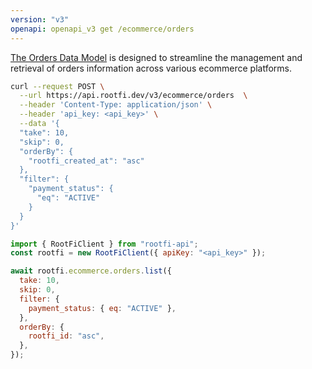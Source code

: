 ```yaml
---
version: "v3"
openapi: openapi_v3 get /ecommerce/orders
---
```


[The Orders Data Model](https://docs.rootfi.dev/api-reference/orders/overview) is designed to streamline the management and retrieval of orders information across various ecommerce platforms.

<RequestExample>

```bash cURL
curl --request POST \
  --url https://api.rootfi.dev/v3/ecommerce/orders  \
  --header 'Content-Type: application/json' \
  --header 'api_key: <api_key>' \
  --data '{
  "take": 10,
  "skip": 0,
  "orderBy": {
    "rootfi_created_at": "asc"
  },
  "filter": {
    "payment_status": {
      "eq": "ACTIVE"
    }
  }
}'
```

```javascript NodeJS
import { RootFiClient } from "rootfi-api";
const rootfi = new RootFiClient({ apiKey: "<api_key>" });

await rootfi.ecommerce.orders.list({
  take: 10,
  skip: 0,
  filter: {
    payment_status: { eq: "ACTIVE" },
  },
  orderBy: {
    rootfi_id: "asc",
  },
});
```

</RequestExample>
